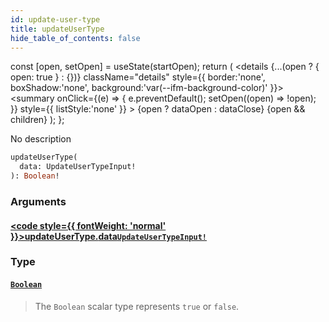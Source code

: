 ```yaml
---
id: update-user-type
title: updateUserType
hide_table_of_contents: false
---
```







  const [open, setOpen] = useState(startOpen);
  return (
    <details {...(open ? { open: true } : {})} className="details" style={{ border:'none', boxShadow:'none', background:'var(--ifm-background-color)' }}>
      <summary
        onClick={(e) => {
          e.preventDefault();
          setOpen((open) => !open);
        }}
        style={{ listStyle:'none' }}
      >
      {open ? dataOpen : dataClose}
      </summary>
      {open && children}
    </details>
  );
};




No description


```graphql
updateUserType(
  data: UpdateUserTypeInput!
): Boolean!
```


### Arguments

#### [<code style={{ fontWeight: 'normal' }}>updateUserType.<b>data</b></code>](#)<Bullet />[`UpdateUserTypeInput!`](/schema/inputs/update-user-type-input) <Badge class="secondary" text="non-null"/> <Badge class="secondary" text="input"/>
> 
> 

### Type

#### [`Boolean`](/schema/scalars/boolean) <Badge class="secondary" text="scalar"/>
> The `Boolean` scalar type represents `true` or `false`.
> 



